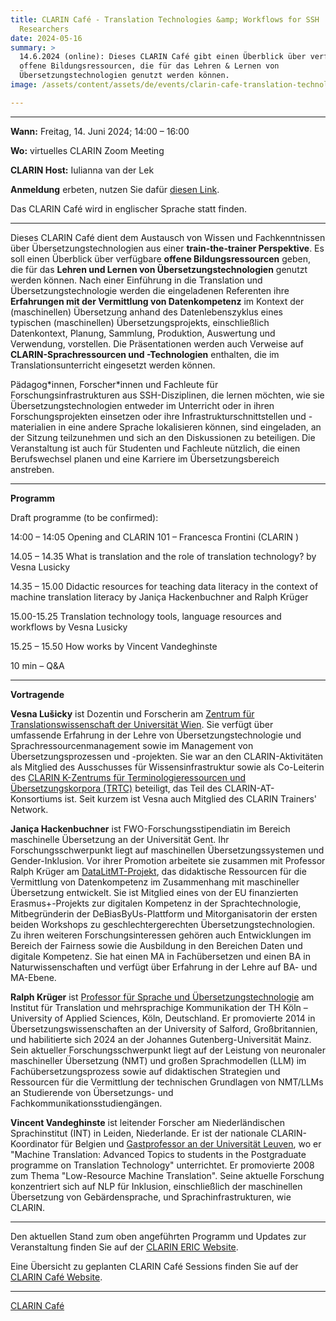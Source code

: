 ```yaml
---
title: CLARIN Café - Translation Technologies &amp; Workflows for SSH
  Researchers
date: 2024-05-16
summary: >
  14.6.2024 (online): Dieses CLARIN Café gibt einen Überblick über verfügbare
  offene Bildungsressourcen, die für das Lehren & Lernen von
  Übersetzungstechnologien genutzt werden können.
image: /assets/content/assets/de/events/clarin-cafe-translation-technologies-and-workflows-for-ssh-researchers/image.png

---
```


***

**Wann:** Freitag, 14. Juni 2024; 14:00 – 16:00

**Wo:** virtuelles CLARIN Zoom Meeting

**CLARIN Host:** Iulianna van der Lek

**Anmeldung** erbeten, nutzen Sie dafür [diesen Link](https://docs.google.com/forms/d/e/1FAIpQLSdUlSkBAypbRtvfACFtfoGWeedVFMdokuAFRuq-Wf25gSjsPQ/viewform).

Das CLARIN Café wird in englischer Sprache statt finden.

***

Dieses CLARIN Café dient dem Austausch von Wissen und Fachkenntnissen über Übersetzungstechnologien aus einer **train-the-trainer Perspektive**. Es soll einen Überblick über verfügbare **offene Bildungsressourcen** geben, die für das **Lehren und Lernen von Übersetzungstechnologien** genutzt werden können. Nach einer Einführung in die Translation und Übersetzungstechnologie werden die eingeladenen Referenten ihre **Erfahrungen mit der Vermittlung von Datenkompetenz** im Kontext der (maschinellen) Übersetzung anhand des Datenlebenszyklus eines typischen (maschinellen) Übersetzungsprojekts, einschließlich Datenkontext, Planung, Sammlung, Produktion, Auswertung und Verwendung, vorstellen. Die Präsentationen werden auch Verweise auf **CLARIN-Sprachressourcen und -Technologien** enthalten, die im Translationsunterricht eingesetzt werden können.

Pädagog\*innen, Forscher\*innen und Fachleute für Forschungsinfrastrukturen aus SSH-Disziplinen, die lernen möchten, wie sie Übersetzungstechnologien entweder im Unterricht oder in ihren Forschungsprojekten einsetzen oder ihre Infrastrukturschnittstellen und -materialien in eine andere Sprache lokalisieren können, sind eingeladen, an der Sitzung teilzunehmen und sich an den Diskussionen zu beteiligen. Die Veranstaltung ist auch für Studenten und Fachleute nützlich, die einen Berufswechsel planen und eine Karriere im Übersetzungsbereich anstreben.

***

**Programm**

Draft programme (to be confirmed):

14:00 – 14:05 Opening and CLARIN 101 – Francesca Frontini (CLARIN [](https://research-and-innovation.ec.europa.eu/strategy/strategy-2020-2024/our-digital-future/european-research-infrastructures/eric_en))

14.05 – 14.35 What is translation and the role of translation technology? by Vesna Lusicky

14.35 – 15.00 Didactic resources for teaching data literacy in the context of machine translation literacy by Janiça Hackenbuchner and Ralph Krüger

15.00-15.25 Translation technology tools, language resources and workflows by Vesna Lusicky

15.25 – 15.50 How works by Vincent Vandeghinste

10 min – Q\&A

***

**Vortragende**

**Vesna Lušicky** ist Dozentin und Forscherin am [Zentrum für Translationswissenschaft der Universität Wien](https://transvienna.univie.ac.at/). Sie verfügt über umfassende Erfahrung in der Lehre von Übersetzungstechnologie und Sprachressourcenmanagement sowie im Management von Übersetzungsprozessen und -projekten. Sie war an den CLARIN-Aktivitäten als Mitglied des Ausschusses für Wissensinfrastruktur sowie als Co-Leiterin des [CLARIN K-Zentrums für Terminologieressourcen und Übersetzungskorpora (TRTC)](https://trtc.univie.ac.at/) beteiligt, das Teil des CLARIN-AT-Konsortiums ist. Seit kurzem ist Vesna auch Mitglied des CLARIN Trainers' Network.

**Janiça Hackenbuchner** ist FWO-Forschungsstipendiatin im Bereich maschinelle Übersetzung an der Universität Gent. Ihr Forschungsschwerpunkt liegt auf maschinellen Übersetzungssystemen und Gender-Inklusion. Vor ihrer Promotion arbeitete sie zusammen mit Professor Ralph Krüger am [DataLitMT-Projekt](https://itmk.github.io/The-DataLitMT-Project/), das didaktische Ressourcen für die Vermittlung von Datenkompetenz im Zusammenhang mit maschineller Übersetzung entwickelt. Sie ist Mitglied eines von der EU finanzierten Erasmus+-Projekts zur digitalen Kompetenz in der Sprachtechnologie, Mitbegründerin der DeBiasByUs-Plattform und Mitorganisatorin der ersten beiden Workshops zu geschlechtergerechten Übersetzungstechnologien. Zu ihren weiteren Forschungsinteressen gehören auch Entwicklungen im Bereich der Fairness sowie die Ausbildung in den Bereichen Daten und digitale Kompetenz. Sie hat einen MA in Fachübersetzen und einen BA in Naturwissenschaften und verfügt über Erfahrung in der Lehre auf BA- und MA-Ebene.

**Ralph Krüger** ist [Professor für Sprache und Übersetzungstechnologie](https://www.th-koeln.de/en/person/ralph.krueger/) am Institut für Translation und mehrsprachige Kommunikation der TH Köln – University of Applied Sciences, Köln, Deutschland. Er promovierte 2014 in Übersetzungswissenschaften an der University of Salford, Großbritannien, und habilitierte sich 2024 an der Johannes Gutenberg-Universität Mainz. Sein aktueller Forschungsschwerpunkt liegt auf der Leistung von neuronaler maschineller Übersetzung (NMT) und großen Sprachmodellen (LLM) im Fachübersetzungsprozess sowie auf didaktischen Strategien und Ressourcen für die Vermittlung der technischen Grundlagen von NMT/LLMs an Studierende von Übersetzungs- und Fachkommunikationsstudiengängen.

**Vincent Vandeghinste** ist leitender Forscher am Niederländischen Sprachinstitut (INT) in Leiden, Niederlande. Er ist der nationale CLARIN-Koordinator für Belgien und [Gastprofessor an der Universität Leuven](https://www.kuleuven.be/wieiswie/en/person/00035370), wo er "Machine Translation: Advanced Topics to students in the Postgraduate programme on Translation Technology" unterrichtet. Er promovierte 2008 zum Thema "Low-Resource Machine Translation". Seine aktuelle Forschung konzentriert sich auf NLP für Inklusion, einschließlich der maschinellen Übersetzung von Gebärdensprache, und Sprachinfrastrukturen, wie CLARIN.

***

Den aktuellen Stand zum oben angeführten Programm und Updates zur Veranstaltung finden Sie auf der [CLARIN ERIC Website](https://www.clarin.eu/event/2024/clarin-cafe-translation-technologies-workflows-ssh-researchers).

Eine Übersicht zu geplanten CLARIN Café Sessions finden Sie auf der [CLARIN Café Website](https://www.clarin.eu/content/clarin-cafe).

***

[CLARIN Café](https://www.clarin.eu/content/clarin-cafe)
